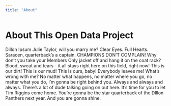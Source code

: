 ```yaml
---
title: "About"
---
```

<!-- <style type="text/css"> -->
<!-- main-container { -->
<!--   max-width: 1800px; -->
<!--   margin-left: auto; -->
<!--   margin-right: auto; -->
<!--   padding-left: 0px;  -->
<!--   padding-right: 0px -->
<!-- } -->
<!-- </style> -->

<!-- <div id="hero" class="dashboard-hero" style="display: flex">Reporting Tools</div> -->

# About This Open Data Project

Dillon Ipsum Julie Taylor, will you marry me? Clear Eyes. Full Hearts. Saracen, quarterback's a captain. CHAMPIONS DON'T COMPLAIN! Why don't you take your Members Only jacket off and hang it on the coat rack? Blood, sweat and tears - it all stays right here on this field, right now! This is our dirt! This is our mud! This is ours, baby! Everybody leaves me! What's wrong with me? No matter what happens, no matter where you go, no matter what you do, I'm gonna be right behind you. Always and always and always. There's a lot of dude talking going on out here. It's time for you to let Tim Riggins come home. You're gonna be the star quarterback of the DIllon Panthers next year. And you are gonna shine.